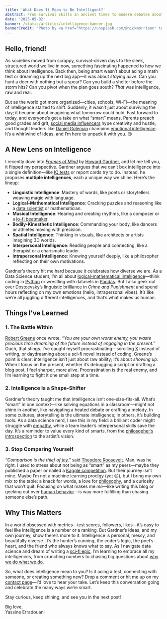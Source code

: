 ---
title: 'What Does It Mean to Be Intelligent?'
abstract: From survival skills in ancient times to modern debates about IQ and creativity, the idea of intelligence has evolved dramatically. In this post, I explore how our understanding of "being smart" has shifted, dive into Howard Gardner’s theory of multiple intelligences, and share lessons I’ve learned about embracing our unique strengths. Join me as we rethink what intelligence means today.
date: '2025-05-02'
banner: /static/articles/intelligence-banner.jpg
bannerCredit: 'Photo by <a href="https://unsplash.com/@nickmorrison" target="_blank" rel="noopener noreferrer">Nick Morrison</a> on <a href="https://unsplash.com" target="_blank" rel="noopener noreferrer">Unsplash</a>'
---


## Hello, friend!

As societies moved from scrappy, survival-driven days to the sleek, structured world we live in now, something fascinating happened to how we think about intelligence. Back then, being smart wasn’t about acing a math test or dreaming up the next big app—it was about *staying alive*. Can you hunt a deer with nothing but a spear? Can you build a shelter before the storm hits? Can you pivot when the plan goes south? *That* was intelligence, raw and real.

But as the world got more organized—cities, schools, Wi-Fi—the meaning of intelligence started to shift. Suddenly, it wasn’t just about surviving the day; it became about imagining what tomorrow could hold. Fast forward to today, and everyone’s got a take on what “smart” means. Parents preach good grades and grit, [social media influencers](https://www.forbes.com/sites/forbesagencycouncil/2023/02/03/the-rise-of-influencer-culture/) hype creativity and hustle, and thought leaders like [Daniel Goleman](https://www.danielgoleman.info/) champion [emotional intelligence](https://www.psychologytoday.com/us/basics/emotional-intelligence). It’s a whirlwind of ideas, and I’m here to unpack it with you. 😊



## A New Lens on Intelligence

I recently dove into [*Frames of Mind*](https://www.howardgardner.com/books) by [Howard Gardner](https://www.gse.harvard.edu/faculty/howard-gardner), and let me tell you, it flipped my perspective. Gardner argues that we can’t box intelligence into a single definition—like [IQ tests](https://www.mensa.org/iq/what-iq) or report cards try to do. Instead, he proposes **multiple intelligences**, each a unique way we shine. Here’s the lineup:

- **Linguistic Intelligence**: Mastery of words, like poets or storytellers weaving magic with language.
- **Logical-Mathematical Intelligence**: Cracking puzzles and reasoning like a [data scientist](https://www.coursera.org/articles/what-is-a-data-scientist) or mathematician.
- **Musical Intelligence**: Hearing and creating rhythms, like a composer or a [lo-fi beatmaker](https://www.chillhop.com/).
- **Bodily-Kinesthetic Intelligence**: Commanding your body, like dancers or athletes moving with precision.
- **Spatial Intelligence**: Thinking in visuals, like architects or artists imagining 3D worlds.
- **Interpersonal Intelligence**: Reading people and connecting, like a therapist or a charismatic leader.
- **Intrapersonal Intelligence**: Knowing yourself deeply, like a philosopher reflecting on their own motivations.

Gardner’s theory hit me hard because it celebrates how diverse we are. As a Data Science student, I’m all about [logical-mathematical intelligence](https://www.python.org/)—think coding in [Python](https://www.python.org/) or wrestling with datasets in [Pandas](https://pandas.pydata.org/). But I also geek out over [Dostoevsky](https://www.britannica.com/biography/Fyodor-Dostoyevsky)’s linguistic brilliance in [*Crime and Punishment*](https://www.gutenberg.org/ebooks/2554) and spend hours reflecting on my own emotions (hello, intrapersonal vibes). It’s like we’re all juggling different intelligences, and that’s what makes us human.


## Things I’ve Learned

### 1. The Battle Within

[Robert Greene](https://www.robertgreene.net/) once wrote, *“You are your own worst enemy, you waste precious time dreaming of the future instead of engaging in the present.”* Ouch, that stings. I’ve caught myself procrastinating—scrolling [X](https://x.com/) instead of writing, or daydreaming about a sci-fi novel instead of coding. Greene’s point is clear: intelligence isn’t just about raw ability; it’s about *showing up*. When I focus on the present, whether it’s debugging a script or drafting a blog post, I feel sharper, more alive. Procrastination is the real enemy, and I’m learning to fight it one small step at a time.

### 2. Intelligence Is a Shape-Shifter

Gardner’s theory taught me that intelligence isn’t one-size-fits-all. What’s “smart” in one context—like solving equations in a classroom—might not shine in another, like navigating a heated debate or crafting a melody. In some cultures, storytelling is the ultimate intelligence; in others, it’s building tools. As a data science nerd, I see this in my field: a brilliant coder might struggle with [empathy](https://greatergood.berkeley.edu/topic/empathy/definition), while a team leader’s interpersonal skills save the day. It’s a reminder to value every kind of smarts, from the [philosopher’s introspection](https://www.iep.utm.edu/kierkega/) to the artist’s vision.

### 3. Stop Comparing Yourself

*“Comparison is the thief of joy,”* said [Theodore Roosevelt](https://www.nps.gov/thro/index.htm). Man, was he right. I used to stress about not being as “smart” as my peers—maybe they published a paper or nailed a [Kaggle competition](https://www.kaggle.com/). But their journey isn’t mine. Maybe I’m not a machine learning prodigy (yet 😉), but I bring my own mix to the table: a knack for words, a love for [philosophy](https://www.philosophybasics.com/), and a curiosity that won’t quit. Focusing on what makes me *me*—like writing this blog or geeking out over [human behavior](https://www.psychologytoday.com/us/basics/behaviorism)—is way more fulfilling than chasing someone else’s path.



## Why This Matters

In a world obsessed with metrics—test scores, followers, likes—it’s easy to feel like intelligence is a number or a ranking. But Gardner’s ideas, and my own journey, show there’s more to it. Intelligence is personal, messy, and beautifully diverse. It’s the hunter’s cunning, the coder’s logic, the poet’s heart, and the friend who always knows what to say. As I navigate data science and dream of writing a [sci-fi epic](https://www.imdb.com/title/tt0816692/), I’m learning to embrace all my intelligences, from crunching numbers to chasing big questions about [why we do what we do](https://www.ted.com/topics/psychology).

So, what does intelligence mean to you? Is it acing a test, connecting with someone, or creating something new? Drop a comment or hit me up on my [contact page](/contact)—I’d love to hear your take. Let’s keep this conversation going and celebrate the many ways we’re smart.

Stay curious, keep shining, and see you in the next post!

Big love,  
Yassine Erradouani